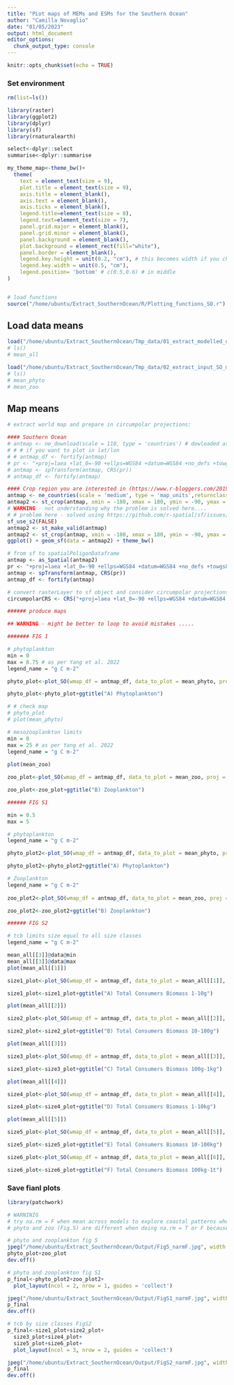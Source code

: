 ```yaml
---
title: "PLot maps of MEMs and ESMs for the Southern Ocean"
author: "Camilla Novaglio"
date: "01/05/2023"
output: html_document
editor_options: 
  chunk_output_type: console
---
```


```r
knitr::opts_chunk$set(echo = TRUE)
```

### Set environment 

```r

rm(list=ls())

library(raster) 
library(ggplot2) 
library(dplyr)
library(sf)
library(rnaturalearth)

select<-dplyr::select
summarise<-dplyr::summarise

my_theme_map<-theme_bw()+ 
  theme(
    text = element_text(size = 9), 
    plot.title = element_text(size = 9),
    axis.title = element_blank(),
    axis.text = element_blank(),
    axis.ticks = element_blank(),
    legend.title=element_text(size = 8), 
    legend.text=element_text(size = 7),
    panel.grid.major = element_blank(),
    panel.grid.minor = element_blank(), 
    panel.background = element_blank(),
    plot.background = element_rect(fill="white"),
    panel.border = element_blank(),
    legend.key.height = unit(0.2, "cm"), # this becomes width if you choose bottom position
    legend.key.width = unit(0.5, "cm"), 
    legend.position= 'bottom' # c(0.5,0.6) # in middle
)


# load functions 
source("/home/ubuntu/Extract_SouthernOcean/R/Plotting_functions_SO.r")

```

## Load data means 

```r

load("/home/ubuntu/Extract_SouthernOcean/Tmp_data/01_extract_modelled_data_SO_means_narmF.RData")
# ls()
# mean_all

load("/home/ubuntu/Extract_SouthernOcean/Tmp_data/02_extract_input_SO_means_narmF.RData")
# ls()
# mean_phyto
# mean_zoo

```

## Map means 

```r

# extract world map and prepare in circumpolar projections:  

#### Southern Ocean 
# antmap <- ne_download(scale = 110, type = 'countries') # dowloaded as spatialPoligonDataframe
# # # if you want to plot in lat/lon 
# # antmap_df <- fortify(antmap)
# pr <- "+proj=laea +lat_0=-90 +ellps=WGS84 +datum=WGS84 +no_defs +towgs84=0,0,0"   
# antmap <- spTransform(antmap, CRS(pr)) 
# antmap_df <- fortify(antmap)

#### Crop region you are interested in (https://www.r-bloggers.com/2019/04/zooming-in-on-maps-with-sf-and-ggplot2/)
antmap <- ne_countries(scale = 'medium', type = 'map_units',returnclass = 'sf') # dowloaded as simple feature
antmap2 <- st_crop(antmap, xmin = -180, xmax = 180, ymin = -90, ymax = -40) # if you do -35 you get the same land plot as Yang. et al. 2022
# WARNING - not understanding why the problem is solved here.... 
# # problem here - solved using https://github.com/r-spatial/sf/issues/1902
sf_use_s2(FALSE)
antmap2 <- st_make_valid(antmap)
antmap2 <- st_crop(antmap, xmin = -180, xmax = 180, ymin = -90, ymax = -50)
ggplot() + geom_sf(data = antmap2) + theme_bw()

# from sf to spatialPoligonDataframe 
antmap <- as_Spatial(antmap2)
pr <- "+proj=laea +lat_0=-90 +ellps=WGS84 +datum=WGS84 +no_defs +towgs84=0,0,0"   
antmap <- spTransform(antmap, CRS(pr)) 
antmap_df <- fortify(antmap)

# convert rasterLayer to sf object and consider circumpolar projections within function
circumpolarCRS <- CRS("+proj=laea +lat_0=-90 +ellps=WGS84 +datum=WGS84 +no_defs +towgs84=0,0,0")

###### produce maps 

## WARNING - might be better to loop to avoid mistakes ..... 

####### FIG 1 

# phytoplankton  
min = 0
max = 8.75 # as per Yang et al. 2022 
legend_name = "g C m-2"

phyto_plot<-plot_SO(wmap_df = antmap_df, data_to_plot = mean_phyto, proj = circumpolarCRS, legend_name = legend_name, min = mean_phyto@data@min, max = mean_phyto@data@max)

phyto_plot<-phyto_plot+ggtitle("A) Phytoplankton")

# # check map
# phyto_plot
# plot(mean_phyto)

# mesozooplankton limits 
min = 0
max = 25 # as per Yang et al. 2022 
legend_name = "g C m-2"
  
plot(mean_zoo)

zoo_plot<-plot_SO(wmap_df = antmap_df, data_to_plot = mean_zoo, proj = circumpolarCRS, legend_name = legend_name, min = mean_zoo@data@min, max = mean_zoo@data@max) # almost empty high number so adjustng the range

zoo_plot<-zoo_plot+ggtitle("B) Zooplankton")

###### FIG S1 

min = 0.5
max = 5

# phytoplankton  
legend_name = "g C m-2"

phyto_plot2<-plot_SO(wmap_df = antmap_df, data_to_plot = mean_phyto, proj = circumpolarCRS, legend_name = legend_name, min = min, max = max)

phyto_plot2<-phyto_plot2+ggtitle("A) Phytoplankton")

# Zooplankton 
legend_name = "g C m-2"
  
zoo_plot2<-plot_SO(wmap_df = antmap_df, data_to_plot = mean_zoo, proj = circumpolarCRS, legend_name = legend_name, min = min, max = max) 

zoo_plot2<-zoo_plot2+ggtitle("B) Zooplankton")

###### FIG S2 

# tcb limits size equal to all size classes 
legend_name = "g C m-2"

mean_all[[3]]@data@min
mean_all[[3]]@data@max
plot(mean_all[[1]])

size1_plot<-plot_SO(wmap_df = antmap_df, data_to_plot = mean_all[[1]], proj = circumpolarCRS, legend_name = legend_name, min = min, max = max)

size1_plot<-size1_plot+ggtitle("A) Total Consumers Biomass 1-10g")

plot(mean_all[[2]])

size2_plot<-plot_SO(wmap_df = antmap_df, data_to_plot = mean_all[[2]], proj = circumpolarCRS, legend_name = legend_name, min = min, max = max)

size2_plot<-size2_plot+ggtitle("B) Total Consumers Biomass 10-100g")

plot(mean_all[[3]])

size3_plot<-plot_SO(wmap_df = antmap_df, data_to_plot = mean_all[[3]], proj = circumpolarCRS, legend_name = legend_name, min = min, max = max)

size3_plot<-size3_plot+ggtitle("C) Total Consumers Biomass 100g-1kg")

plot(mean_all[[4]])

size4_plot<-plot_SO(wmap_df = antmap_df, data_to_plot = mean_all[[4]], proj = circumpolarCRS, legend_name = legend_name, min = min, max = max)

size4_plot<-size4_plot+ggtitle("D) Total Consumers Biomass 1-10kg")

plot(mean_all[[5]])

size5_plot<-plot_SO(wmap_df = antmap_df, data_to_plot = mean_all[[5]], proj = circumpolarCRS, legend_name = legend_name, min = min, max = max)

size5_plot<-size5_plot+ggtitle("E) Total Consumers Biomass 10-100kg")

size6_plot<-plot_SO(wmap_df = antmap_df, data_to_plot = mean_all[[6]], proj = circumpolarCRS, legend_name = legend_name, min = min, max = max)

size6_plot<-size6_plot+ggtitle("F) Total Consumers Biomass 100kg-1t")

```

### Save fianl plots 

```r

library(patchwork)

# WARNINIG 
# try na.rm = F when mean across models to explore coastal patterns where only GFDL-driven models are available. the yellow coastal cells disapper. 
# phyto and zoo (Fig.5) are different when doing na.rm = T or F because the scale considered changes (i.e. smallest and largest values are removed when na.rm = F for zoo in particular). range of values are smaller and closer together.  

# phyto and zooplankton fig 5
jpeg("/home/ubuntu/Extract_SouthernOcean/Output/Fig5_narmF.jpg", width = 5, height = 5, units = "in", res = 300, bg = "transparent")
phyto_plot+zoo_plot
dev.off()

# phyto and zooplankton fig S1 
p_final<-phyto_plot2+zoo_plot2+
  plot_layout(ncol = 2, nrow = 1, guides = 'collect')

jpeg("/home/ubuntu/Extract_SouthernOcean/Output/FigS1_narmF.jpg", width = 10, height = 10, units = "in", res = 300, bg = "transparent")
p_final
dev.off()

# tcb by size classes FigS2
p_final<-size1_plot+size2_plot+
  size3_plot+size4_plot+
  size5_plot+size6_plot+
  plot_layout(ncol = 3, nrow = 2, guides = 'collect')

jpeg("/home/ubuntu/Extract_SouthernOcean/Output/FigS2_narmF.jpg", width = 10, height = 10, units = "in", res = 300, bg = "transparent")
p_final
dev.off()

```


